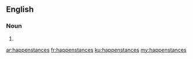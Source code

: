 ==English==

===Noun===
{{head|en}}

# {{plural of|happenstance}}

[[ar:happenstances]]
[[fr:happenstances]]
[[ku:happenstances]]
[[my:happenstances]]